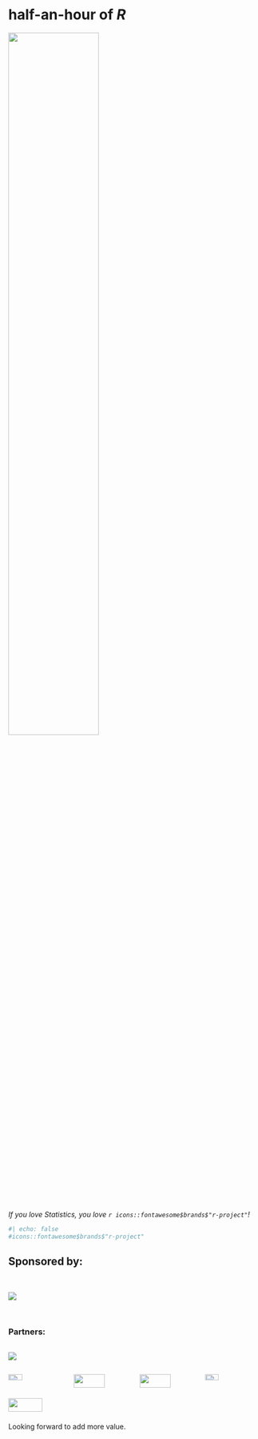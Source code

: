 # half-an-hour of **_R_** {.unnumbered}

![](images/half-hour.png){width=60%}

*If you love Statistics, you love `r icons::fontawesome$brands$"r-project"`!*


```r
#| echo: false
#icons::fontawesome$brands$"r-project"
```


## Sponsored by:

<br>

![](images/ine_logo_principal_cores_863x315.png)


<br>

### Partners:

:::: {.columns}

::: {.column width="50%"}
![](images\LOGO_DGS.png)

:::

::: {.column width="50%"}

:::

::::


:::: {.columns}

::: {.column width="25%"}
![](images\turkia.png){width=50%}

:::

::: {.column width="25%"}
![](images\logoINE.gif){width=75%}

:::

::: {.column width="25%"}
![](images\cbs.png){width=75%}

:::

::: {.column width="25%"}
![](images\csp.png){width=50%}

:::

::::

:::: {.columns}

::: {.column width="25%"}
![](images\CLSBE_Logo.png){width=75%}

:::

::: {.column width="75%"}


:::

::::

::: {.callout-note}
Looking forward to add more value.
:::

